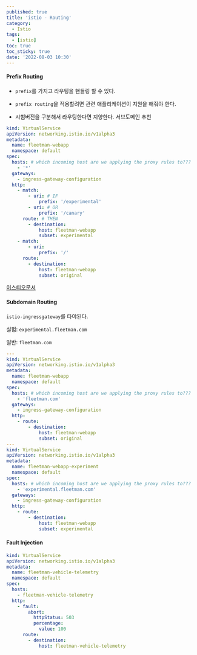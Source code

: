 ```yaml
---
published: true
title: 'istio - Routing'
category:
  - Istio
tags:
  - [istio]
toc: true
toc_sticky: true
date: '2022-08-03 10:30'
---
```


#### Prefix Routing

- `prefix`를 가지고 라우팅을 핸들링 할 수 있다.

- `prefix routing`을 적용할려면 관련 애플리케이션이 지원을 해줘야 한다.
- 시험버전을 구분해서 라우팅한다면 지양한다. 서브도메인 추천

```yaml
kind: VirtualService
apiVersion: networking.istio.io/v1alpha3
metadata:
  name: fleetman-webapp
  namespace: default
spec:
  hosts: # which incoming host are we applying the proxy rules to???
    - '*'
  gateways:
    - ingress-gateway-configuration
  http:
    - match:
        - uri: # IF
            prefix: '/experimental'
        - uri: # OR
            prefix: '/canary'
      route: # THEN
        - destination:
            host: fleetman-webapp
            subset: experimental
    - match:
        - uri:
            prefix: '/'
      route:
        - destination:
            host: fleetman-webapp
            subset: original
```

[이스티오문서](https://istio.io/latest/docs/reference/config/networking/virtual-service/)

#### Subdomain Routing

`istio-ingressgateway`를 타야된다.

실험: `experimental.fleetman.com`

일반: `fleetman.com`

```yaml
---
kind: VirtualService
apiVersion: networking.istio.io/v1alpha3
metadata:
  name: fleetman-webapp
  namespace: default
spec:
  hosts: # which incoming host are we applying the proxy rules to???
    - 'fleetman.com'
  gateways:
    - ingress-gateway-configuration
  http:
    - route:
        - destination:
            host: fleetman-webapp
            subset: original
---
kind: VirtualService
apiVersion: networking.istio.io/v1alpha3
metadata:
  name: fleetman-webapp-experiment
  namespace: default
spec:
  hosts: # which incoming host are we applying the proxy rules to???
    - 'experimental.fleetman.com'
  gateways:
    - ingress-gateway-configuration
  http:
    - route:
        - destination:
            host: fleetman-webapp
            subset: experimental
```

#### Fault Injection

```yaml
kind: VirtualService
apiVersion: networking.istio.io/v1alpha3
metadata:
  name: fleetman-vehicle-telemetry
  namespace: default
spec:
  hosts:
    - fleetman-vehicle-telemetry
  http:
    - fault:
        abort:
          httpStatus: 503
          percentage:
            value: 100
      route:
        - destination:
            host: fleetman-vehicle-telemetry
```
